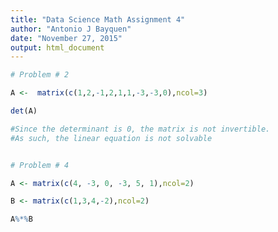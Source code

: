 ```yaml
---
title: "Data Science Math Assignment 4"
author: "Antonio J Bayquen"
date: "November 27, 2015"
output: html_document
---
```



```r

# Problem # 2

A <-  matrix(c(1,2,-1,2,1,1,-3,-3,0),ncol=3)

det(A)

#Since the determinant is 0, the matrix is not invertible.
#As such, the linear equation is not solvable


# Problem # 4

A <- matrix(c(4, -3, 0, -3, 5, 1),ncol=2)

B <- matrix(c(1,3,4,-2),ncol=2)

A%*%B

```


